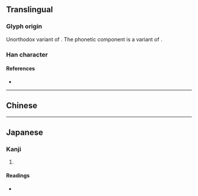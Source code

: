 {{also|悴}}
{{character info/new}}
==Translingual==

===Glyph origin===
Unorthodox variant of {{l|mul|悴}}. The phonetic component {{l|mul|卆}} is a variant of {{l|mul|卒}}.

===Han character===
{{Han char|rn=61|rad=心|as=04|sn=7|four=|canj=PKNJ|ids=⿰忄卆}}

====References====
* {{Han ref|kx=0378.120|dkj=10381|dj=0706.120|hdz=42277.150|uh=5FF0|ud=24560}}

----

==Chinese==
{{zh-see|悴|ssv}}

----

==Japanese==

===Kanji===
{{ja-kanji|grade=|rs=心04}}

# {{defn|lang=ja|sort=心04}}

====Readings====
* {{ja-readings
|goon=ずい
|kanon=すい
|kun=かじか-む, やつ-れる, せがれ
}}